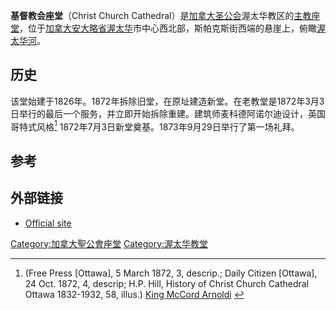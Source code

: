 {{Infobox church
|name=基督教会座堂 (渥太华)
|image=ChristChurchAnglicanCathedralOttawa.JPG
|denomination=[[加拿大圣公会|加拿大圣公会]]
|diocese=渥太华教区
|province=安大略教省
|website=http://www.christchurchcathedralottawa.ca
}}
'''基督教会座堂'''（Christ Church Cathedral）是[[加拿大圣公会|加拿大圣公会]]渥太华教区的[[主教座堂|主教座堂]]，位于[[加拿大|加拿大]][[安大略省|安大略省]][[渥太华|渥太华]]市中心西北部，斯帕克斯街西端的悬崖上，俯瞰[[渥太华河|渥太华河]]。

==历史==
该堂始建于1826年。1872年拆除旧堂，在原址建造新堂。在老教堂是1872年3月3日举行的最后一个服务，并立即开始拆除重建。建筑师麦科德阿诺尔迪设计，英国哥特式风格<ref>(Free Press [Ottawa], 5 March 1872, 3, descrip.; Daily Citizen [Ottawa], 24 Oct. 1872, 4, descrip; H.P. Hill, History of Christ Church Cathedral Ottawa 1832-1932, 58, illus.) [http://www.dictionaryofarchitectsincanada.org/architects/view/1267 King McCord Arnoldi] {{Wayback|url=http://www.dictionaryofarchitectsincanada.org/architects/view/1267 |date=20140106051104 }}</ref> 1872年7月3日新堂奠基。1873年9月29日举行了第一场礼拜。 

==参考==
{{reflist}}

== 外部链接 ==
*[https://web.archive.org/web/20110802205116/http://ottawa.anglican.ca/cathedral/ Official site]

{{Coord|45.417755|-75.708198|region:CA_type:landmark|display=title}}

[[Category:加拿大聖公會座堂|Category:加拿大聖公會座堂]]
[[Category:渥太华教堂|Category:渥太华教堂]]